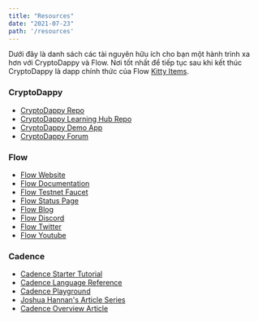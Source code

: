 ```yaml
---
title: "Resources"
date: "2021-07-23"
path: '/resources'
---
```


Dưới đây là danh sách các tài nguyên hữu ích cho bạn một hành trình xa hơn với CryptoDappy và Flow.
Nơi tốt nhất để tiếp tục sau khi kết thúc CryptoDappy là dapp chính thức của Flow 
[Kitty Items](https://github.com/onflow/kitty-items).

### CryptoDappy

* [CryptoDappy Repo](https://github.com/bebner/crypto-dappy)
* [CryptoDappy Learning Hub Repo](https://github.com/bebner/crypto-dappy-learning-hub)
* [CryptoDappy Demo App](https://ds5644cbkdnqk.cloudfront.net/)
* [CryptoDappy Forum](https://forum.onflow.org/)

### Flow 

* [Flow Website](https://onflow.org)
* [Flow Documentation](https://docs.onflow.org)
* [Flow Testnet Faucet](https://testnet-faucet.onflow.org/)
* [Flow Status Page](https://docs.onflow.org/status/)
* [Flow Blog](https://onflow.org/blog/)
* [Flow Discord](https://onflow.org/discord)
* [Flow Twitter](https://twitter.com/flow_blockchain)
* [Flow Youtube](https://www.youtube.com/channel/UCs9r5lqmYQsKCpLB9jKwocg)


### Cadence
* [Cadence Starter Tutorial](https://testnet-faucet.onflow.org/)
* [Cadence Language Reference](https://docs.onflow.org/cadence/language/)
* [Cadence Playground](https://play.onflow.org/)
* [Joshua Hannan's Article Series](https://joshuahannan.medium.com/)
* [Cadence Overview Article](https://www.onflow.org/post/flow-blockchain-cadence-programming-language-resources-assets)
